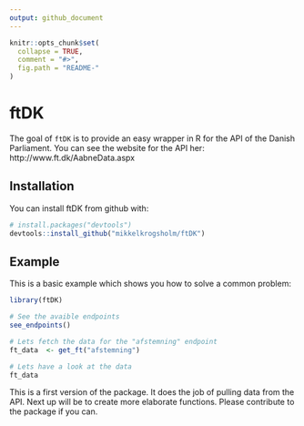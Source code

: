 ```yaml
---
output: github_document
---
```


<!-- README.md is generated from README.Rmd. Please edit that file -->

```r
knitr::opts_chunk$set(
  collapse = TRUE,
  comment = "#>",
  fig.path = "README-"
)
```

# ftDK

The goal of `ftDK` is to provide an easy wrapper in R for the API of the Danish Parliament. You can see the website for the API her: http://www.ft.dk/AabneData.aspx

## Installation

You can install ftDK from github with:

```r
# install.packages("devtools")
devtools::install_github("mikkelkrogsholm/ftDK")
```

## Example

This is a basic example which shows you how to solve a common problem:

```r
library(ftDK)

# See the avaible endpoints 
see_endpoints()

# Lets fetch the data for the "afstemning" endpoint
ft_data  <- get_ft("afstemning")

# Lets have a look at the data
ft_data

```

This is a first version of the package. It does the job of pulling data from the API.
Next up will be to create more elaborate functions. Please contribute to the package if you can.
